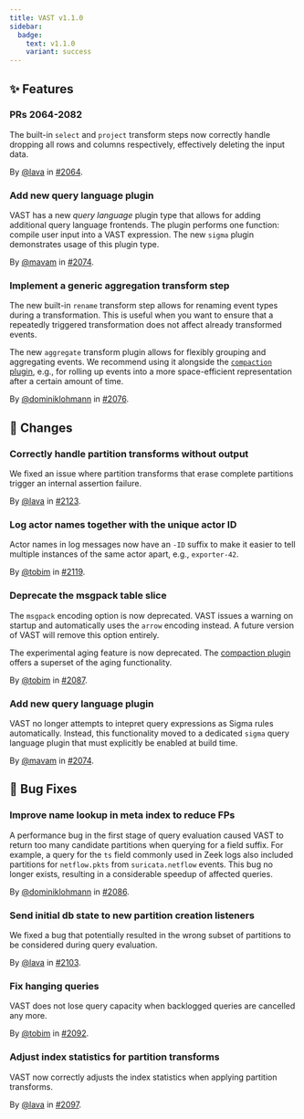 ```yaml
---
title: VAST v1.1.0
sidebar:
  badge:
    text: v1.1.0
    variant: success
---
```


## ✨ Features

### PRs 2064-2082

The built-in `select` and `project` transform steps now correctly handle
dropping all rows and columns respectively, effectively deleting the input
data.

By [@lava](https://github.com/lava) in [#2064](https://github.com/tenzir/tenzir/pull/2064).

### Add new query language plugin

VAST has a new *query language* plugin type that allows for adding additional
query language frontends. The plugin performs one function: compile user input
into a VAST expression. The new `sigma` plugin demonstrates usage of this plugin
type.

By [@mavam](https://github.com/mavam) in [#2074](https://github.com/tenzir/tenzir/pull/2074).

### Implement a generic aggregation transform step

The new built-in `rename` transform step allows for renaming event types
during a transformation. This is useful when you want to ensure that a
repeatedly triggered transformation does not affect already transformed
events.

The new `aggregate` transform plugin allows for flexibly grouping and
aggregating events. We recommend using it alongside the [`compaction`
plugin](https://vast.io/docs/about/use-cases/data-aging), e.g., for rolling
up events into a more space-efficient representation after a certain amount of
time.

By [@dominiklohmann](https://github.com/dominiklohmann) in [#2076](https://github.com/tenzir/tenzir/pull/2076).

## 🔄 Changes

### Correctly handle partition transforms without output

We fixed an issue where partition transforms that erase complete partitions
trigger an internal assertion failure.

By [@lava](https://github.com/lava) in [#2123](https://github.com/tenzir/tenzir/pull/2123).

### Log actor names together with the unique actor ID

Actor names in log messages now have an `-ID` suffix to make it easier to tell
multiple instances of the same actor apart, e.g., `exporter-42`.

By [@tobim](https://github.com/tobim) in [#2119](https://github.com/tenzir/tenzir/pull/2119).

### Deprecate the msgpack table slice

The `msgpack` encoding option is now deprecated. VAST issues a warning on
startup and automatically uses the `arrow` encoding instead. A future version of
VAST will remove this option entirely.

The experimental aging feature is now deprecated. The [compaction
plugin](https://vast.io/docs/about/use-cases/data-aging) offers a superset
of the aging functionality.

By [@tobim](https://github.com/tobim) in [#2087](https://github.com/tenzir/tenzir/pull/2087).

### Add new query language plugin

VAST no longer attempts to intepret query expressions as Sigma rules
automatically. Instead, this functionality moved to a dedicated `sigma` query
language plugin that must explicitly be enabled at build time.

By [@mavam](https://github.com/mavam) in [#2074](https://github.com/tenzir/tenzir/pull/2074).

## 🐛 Bug Fixes

### Improve name lookup in meta index to reduce FPs

A performance bug in the first stage of query evaluation caused VAST to return
too many candidate partitions when querying for a field suffix. For example, a
query for the `ts` field commonly used in Zeek logs also included partitions for
`netflow.pkts` from `suricata.netflow` events. This bug no longer exists,
resulting in a considerable speedup of affected queries.

By [@dominiklohmann](https://github.com/dominiklohmann) in [#2086](https://github.com/tenzir/tenzir/pull/2086).

### Send initial db state to new partition creation listeners

We fixed a bug that potentially resulted in the wrong subset of partitions to be
considered during query evaluation.

By [@lava](https://github.com/lava) in [#2103](https://github.com/tenzir/tenzir/pull/2103).

### Fix hanging queries

VAST does not lose query capacity when backlogged queries are cancelled any
more.

By [@tobim](https://github.com/tobim) in [#2092](https://github.com/tenzir/tenzir/pull/2092).

### Adjust index statistics for partition transforms

VAST now correctly adjusts the index statistics when applying partition
transforms.

By [@lava](https://github.com/lava) in [#2097](https://github.com/tenzir/tenzir/pull/2097).
